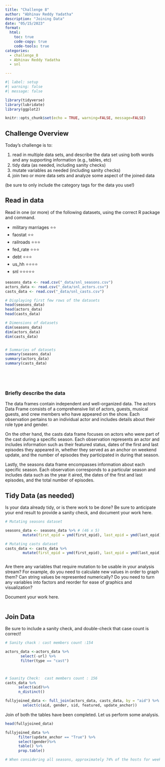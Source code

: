 ```yaml
---
title: "Challenge 8"
author: "Abhinav Reddy Yadatha"
description: "Joining Data"
date: "05/15/2023"
format:
  html:
    toc: true
    code-copy: true
    code-tools: true
categories:
  - challenge_8
  - Abhinav Reddy Yadatha
  - snl

---
```


```r
#| label: setup
#| warning: false
#| message: false

library(tidyverse)
library(lubridate)
library(ggplot2)

knitr::opts_chunk$set(echo = TRUE, warning=FALSE, message=FALSE)
```

## Challenge Overview

Today's challenge is to:

1)  read in multiple data sets, and describe the data set using both words and any supporting information (e.g., tables, etc)
2)  tidy data (as needed, including sanity checks)
3)  mutate variables as needed (including sanity checks)
4)  join two or more data sets and analyze some aspect of the joined data

(be sure to only include the category tags for the data you use!)

## Read in data

Read in one (or more) of the following datasets, using the correct R package and command.

  - military marriages ⭐⭐
  - faostat ⭐⭐
  - railroads  ⭐⭐⭐
  - fed_rate ⭐⭐⭐
  - debt ⭐⭐⭐
  - us_hh ⭐⭐⭐⭐
  - snl ⭐⭐⭐⭐⭐

```r

seasons_data <- read.csv("_data/snl_seasons.csv")
actors_data <- read.csv("_data/snl_actors.csv")
casts_data <- read.csv("_data/snl_casts.csv")

# Displaying first few rows of the datasets
head(seasons_data)  
head(actors_data)
head(casts_data)

# Dimensions of datasets
dim(seasons_data)
dim(actors_data)
dim(casts_data)


# Summaries of datasets
summary(seasons_data)
summary(actors_data)
summary(casts_data)






```

### Briefly describe the data

The data frames contain independent and well-organized data. The actors Data Frame consists of a comprehensive list of actors, guests, musical guests, and crew members who have appeared on the show. Each observation pertains to an individual actor and includes details about their role type and gender.

On the other hand, the casts data frame focuses on actors who were part of the cast during a specific season. Each observation represents an actor and includes information such as their featured status, dates of the first and last episodes they appeared in, whether they served as an anchor on weekend update, and the number of episodes they participated in during that season.

Lastly, the seasons data frame encompasses information about each specific season. Each observation corresponds to a particular season and includes data such as the year it aired, the dates of the first and last episodes, and the total number of episodes.

## Tidy Data (as needed)

Is your data already tidy, or is there work to be done? Be sure to anticipate your end result to provide a sanity check, and document your work here.

```r
# Mutating seasons dataset 

seasons_data <- seasons_data %>% # (46 x 5)
        mutate(first_epid = ymd(first_epid), last_epid = ymd(last_epid))

# Mutating casts dataset 
casts_data <- casts_data %>%  
        mutate(first_epid = ymd(first_epid), last_epid = ymd(last_epid))



```

Are there any variables that require mutation to be usable in your analysis stream? For example, do you need to calculate new values in order to graph them? Can string values be represented numerically? Do you need to turn any variables into factors and reorder for ease of graphics and visualization?

Document your work here.

```r

```

## Join Data

Be sure to include a sanity check, and double-check that case count is correct!


```r
# Sanity chack : cast members count :154 

actors_data <-actors_data %>%
       select(-url) %>%
       filter(type == "cast")  



# Saanity Check:  cast members count : 156
casts_data %>%
      select(aid)%>%
      n_distinct()              

fullyjoined_data <- full_join(actors_data, casts_data, by = "aid") %>%
        select(c(aid, gender, sid, featured, update_anchor))

```

Join of both the tables have been completed. Let us perform some analysis.

```r
head(fullyjoined_data) 

fullyjoined_data %>%
      filter(update_anchor == "True") %>%
      select(gender)%>%
      table() %>%
      prop.table() 

# When considering all seasons, approximately 74% of the hosts for weekend update are male.

```

